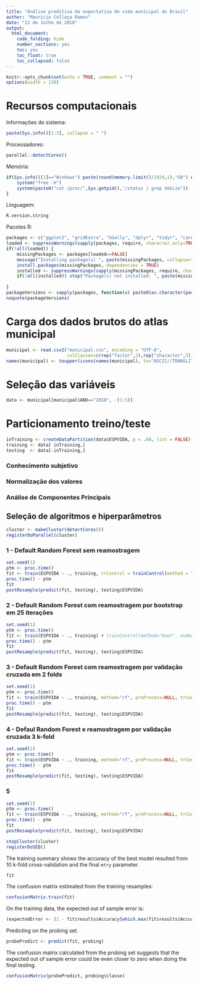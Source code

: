 ```yaml
---
title: "Análise preditiva da expectativa de vida municipal do Brasil"
author: "Maurício Collaça Ramos"
date: "12 de Julho de 2018"
output: 
  html_document: 
    code_folding: hide
    number_sections: yes
    toc: yes
    toc_float: true
    toc_collapsed: false
---
```


```r
knitr::opts_chunk$set(echo = TRUE, comment = "")
options(width = 130)
```

# Recursos computacionais

Informações do sistema:
```r
paste(Sys.info()[1:3], collapse = " ")
```

Processadores:
```r
parallel::detectCores()
```

Memória:
```r
if(Sys.info()[1]=="Windows") paste(round(memory.limit()/1024,1),"Gb") else {
    system("free -h")
    system(paste0("cat /proc/",Sys.getpid(),"/status | grep VmSize"))
}
```

Linguagem:
```r
R.version.string
```

Pacotes R:
```r
packages <- c("ggplot2", "gridExtra", "GGally", "dplyr", "tidyr", "caret", "parallel", "doParallel")
loaded <- suppressWarnings(sapply(packages, require, character.only=TRUE, warn.conflicts=FALSE, quietly=TRUE))
if(!all(loaded)) {
    missingPackages <- packages[loaded==FALSE]
    message("Installing package(s) ", paste(missingPackages, collapse=", "))
    install.packages(missingPackages, dependencies = TRUE)
    installed <- suppressWarnings(sapply(missingPackages, require, character.only=TRUE, warn.conflicts=FALSE, quietly=TRUE))
    if(!all(installed)) stop("Package(s) not installed: ", paste(missingPackages[installed==FALSE], collapse=", "))
    
}
packageVersions <- sapply(packages, function(x) paste0(as.character(packageVersion(x)), collapse="."))
noquote(packageVersions)
```

# Carga dos dados brutos do atlas municipal

```r
municipal <- read.csv2("municipal.csv", encoding = "UTF-8",
                       colClasses=c(rep("factor",2),rep("character",3),rep("numeric", 232)))
names(municipal) <- toupper(iconv(names(municipal), to="ASCII//TRANSLIT"))
```

# Seleção das variáveis
```r
data <- municipal[municipal$ANO=="2010", -(1:5)]
```

# Particionamento treino/teste

```r
inTraining <- createDataPartition(data$ESPVIDA, p = .60, list = FALSE)
training <- data[ inTraining,]
testing  <- data[-inTraining,]
```



### Conhecimento subjetivo
### Normalização dos valores
### Análise de Componentes Principais

## Seleção de algoritmos e hiperparâmetros
```r
cluster <- makeCluster(detectCores())
registerDoParallel(cluster)
```

### 1 - Default Random Forest sem reamostragem
```r
set.seed(1)
ptm <- proc.time()
fit <- train(ESPVIDA ~ ., training, trControl = trainControl(method = "none", verboseIter = TRUE, timingSamps = 1))
proc.time() - ptm
fit
postResample(predict(fit, testing), testing$ESPVIDA)
```

### 2 - Default Random Forest com reamostragem por bootstrap em 25 iterações
```r
set.seed(1)
ptm <- proc.time()
fit <- train(ESPVIDA ~ ., training) # trainControl(method="boot", number=25)
proc.time() - ptm
fit
postResample(predict(fit, testing), testing$ESPVIDA)
```

### 3 - Default Random Forest com reamostragem por validação cruzada em 2 folds
```r
set.seed(1)
ptm <- proc.time()
fit <- train(ESPVIDA ~ ., training, method="rf", preProcess=NULL, trControl=trainControl(method="cv", number=2, search="grid", verboseIter = TRUE, timingSamps = 1), tuneGrid=NULL, tuneLength=3)
proc.time() - ptm
fit
postResample(predict(fit, testing), testing$ESPVIDA)
```

### 4 - Defaul Random Forest e reamostragem por validação cruzada 3 k-fold
```r
set.seed(1)
ptm <- proc.time()
fit <- train(ESPVIDA ~ ., training, method="rf", preProcess=NULL, trControl=trainControl(method="cv", number=3, search="grid"), tuneGrid=NULL, tuneLength=3)
proc.time() - ptm
fit
postResample(predict(fit, testing), testing$ESPVIDA)
```

### 5
```r
set.seed(1)
ptm <- proc.time()
fit <- train(ESPVIDA ~ ., training, method="rf", preProcess=NULL, trControl=trainControl(method="cv", number=5, search="grid"), tuneGrid=NULL, tuneLength=3)
proc.time() - ptm
fit
postResample(predict(fit, testing), testing$ESPVIDA)
```

```r
stopCluster(cluster)
registerDoSEQ()
```











The training summary shows the accuracy of the best model resulted from 10 k-fold cross-validation and the final `mtry` parameter.
```r
fit
```

The confusion matrix estimated from the training resamples:
```r
confusionMatrix.train(fit)
```

On the training data, the expected out of sample error is:
```r
(expectedError <- (1 - fit$results$Accuracy[which.max(fit$results$Accuracy)]))
```

Predicting on the probing set.
```r
probePredict <- predict(fit, probing)
```

The confusion matrix calculated from the probing set suggests that the expected out of sample error could be even closer to zero when doing the final testing.
```r
confusionMatrix(probePredict, probing$classe)
```
